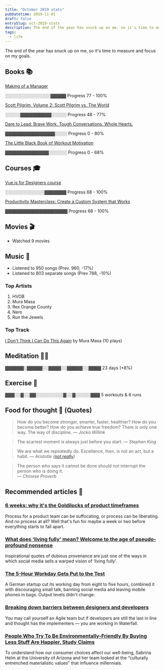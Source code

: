 ```yaml
---
title: "October 2019 stats"
pubDatetime: 2019-11-01
draft: false
entrySlug: oct-2019-stats
description: The end of the year has snuck up on me, so it's time to measure and focus on my goals.
tags:
  - life
---
```


The end of the year has snuck up on me, so it's time to measure and focus on my goals.

## Books 📚

[Making of a Manager](https://www.goodreads.com/book/show/38821039-the-making-of-a-manager)

<span class="block font-mono text-default">░░░░░░░░░░░░░░░▓▓▓▓▓</span>
<span class="text-subtle">Progress 77 - 100%</span>

[Scott Pilgrim, Volume 2: Scott Pilgrim vs. The World](https://www.goodreads.com/book/show/15898731-scott-pilgrim-volume-2)

<span class="block font-mono text-default">░░░░░▓▓▓▓▓▓▓▓▓▓░░░░░</span>
<span class="text-subtle">Progress 48 - 77%</span>

[Dare to Lead: Brave Work. Tough Conversations. Whole Hearts.](https://www.goodreads.com/book/show/40109367-dare-to-lead)

<span class="block font-mono text-default">▓▓▓▓▓▓▓▓▓▓▓▓▓▓▓▓░░░░</span>
<span class="text-subtle">Progress 0 - 80%</span>

[The Little Black Book of Workout Motivation](https://www.goodreads.com/book/show/40772002-the-little-black-book-of-workout-motivation)

<span class="block font-mono text-default">▓▓▓▓▓▓▓▓▓▓▓▓▓▓░░░░░░</span>
<span class="text-subtle">Progress 0 - 68%</span>

## Courses 🎓

[Vue.js for Designers course](https://designcode.io/vue)

<span class="block font-mono text-default">░░░░░░░░░░░░░▓▓▓▓▓▓▓</span>
<span class="text-subtle">Progress 68 - 100%</span>

[Productivity Masterclass: Create a Custom System that Works](https://www.skillshare.com/classes/Productivity-Masterclass-Create-a-Custom-System-that-Works/442860604/projects)

<span class="block font-mono text-default">▓▓▓▓▓▓▓▓▓▓▓▓▓▓▓▓▓▓▓▓</span>
<span class="text-subtle">Progress 68 - 100%</span>

## Movies 🎬

- Watched 9 movies

## Music 🎵

- Listened to 950 songs (Prev. 960, -17%)
- Listened to 803 separate songs (Prev 788, -10%)

### Top Artists

1. HVOB
2. Mura Masa
3. Rex Orange County
4. Nero
5. Run the Jewels

### Top Track

[I Don't Think I Can Do This Again](https://open.spotify.com/track/3udJxehBCZ27wRO9gSum4B?si=eyg8vGk0Qiibz0cKqRW3gw) by Mura Masa (10 plays)

## Meditation 🧘‍♂️

<span class="block font-mono text-default">
  ▓▓▓▓▓▓░▓▓▓▓▓░░▓▓▓▓░░▓▓▓▓▓░░▓▓▓▓
</span>
<span class="text-subtle">23 days (+8%)</span>

## Exercise 💪

<span class="block font-mono text-default">
  ▓▓▓░░▓░░▓▓░░░░░░░░░▓░░▓░░░░░▓▓▓
</span>
<span class="text-subtle">5 workouts & 6 runs</span>

## Food for thought 💬 (Quotes)

> How do you become stronger, smarter, faster, healthier? How do you become better? How do you achieve true freedom?
> There is only one way. The way of discipline. <cite>— Jocko Willink</cite>

<spacer />

> The scariest moment is always just before you start. <cite>— Stephen King</cite>

<spacer />

> We are what we repeatedly do. Excellence, then, is not an act, but a habit. <cite>— Aristotle ([not really](https://medium.com/the-mission/my-favourite-quote-of-all-time-is-a-misattribution-66356f22843d))</cite>

<spacer />

> The person who says it cannot be done should not interrupt the person who is doing it. <br/><cite>— Chinese Proverb</cite>

## Recommended articles 📄

### [6 weeks: why it's the Goldilocks of product timeframes](https://www.intercom.com/blog/6-week-cycle-for-product-teams/)

Process for a product team can be suffocating, or process can be liberating. And no process at all? Well that's fun for maybe a week or two before everything starts to fall apart.

### [What does 'living fully' mean? Welcome to the age of pseudo-profound nonsense](https://www.theguardian.com/lifeandstyle/2019/sep/11/what-does-living-fully-mean-welcome-to-the-age-of-pseudo-profound-nonsense)

Inspirational quotes of dubious provenance are just one of the ways in which social media sells a warped vision of ‘living fully'.

### [The 5-Hour Workday Gets Put to the Test](https://www.wsj.com/articles/the-5-hour-workday-gets-put-to-the-test-11571876563?mod=rsswn)

A German startup cut its working day from eight to five hours, combined it with discouraging small talk, banning social media and leaving mobile phones in bags. Output levels didn't change.

### [Breaking down barriers between designers and developers](https://blog.prototypr.io/breaking-down-barriers-between-designers-and-developers-4bc4af166d0d)

You may call yourself an Agile team but if developers are still the last in line and thought has the implementers — you are working in Waterfall.

### [People Who Try To Be Environmentally-Friendly By Buying Less Stuff Are Happier, Study Claims](https://digest.bps.org.uk/2019/10/29/people-who-try-to-be-environmentally-friendly-by-buying-less-stuff-are-happier-study-claims/)

To understand how our consumer choices affect our well-being, Sabrina Helm at the University of Arizona and her team looked at the “culturally entrenched materialistic values” that influence millennials.

